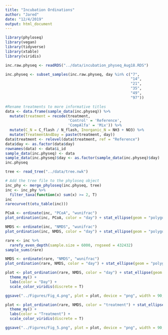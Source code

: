 ```yaml
---
title: "Incubation Ordinations"
author: "Jared"
date: "12/4/2019"
output: html_document
---
```

```r
library(phyloseq)
library(vegan)
library(tidyverse)
library(xtable)
library(viridis)
```

```r
inc.raw.physeq <- readRDS("../data/incubation_physeq_Aug18.RDS")

inc.physeq <- subset_samples(inc.raw.physeq, day %in% c("7",
                                                        "14",
                                                        "21",
                                                        "35",
                                                        "49",
                                                        "97"))

#Rename treatments to more informative titles
data <- data.frame(sample_data(inc.physeq)) %>%
  mutate(treatment = recode(treatment,
                            'Control' = 'Reference',
                            'CompAlfa' = 'Mix')) %>%
  mutate(C_N = C_flash / N_flash, Inorganic_N = NH3 + NO3) %>%
  mutate(TreatmentAndDay = paste(treatment, day))
data$treatment <- relevel(data$treatment, ref = "Reference") 
data$day <- as.factor(data$day)
rownames(data) <- data$i_id
sample_data(inc.physeq) <- data
sample_data(inc.physeq)$day <- as.factor(sample_data(inc.physeq)$day)
inc.physeq
```
```r
tree <- read_tree("../data/tree.nwk")

# Add the tree file to the phyloseq object
inc_phy <- merge_phyloseq(inc.physeq, tree)
inc <- inc_phy %>%
  filter_taxa(function(x) sum(x) >= 2, T)
inc
rarecurve(t(otu_table(inc)))
```

```r
PCoA <- ordinate(inc, "PCoA", "wunifrac")
plot_ordination(inc, PCoA, color = "day") + stat_ellipse(geom = "polygon", type = "norm", alpha = 0.2, aes(fill = day))
```
```r
NMDS <- ordinate(inc, "NMDS", "wunifrac")
plot_ordination(inc, NMDS, color = "day") + stat_ellipse(geom = "polygon", type = "norm", alpha = 0.2, aes(fill = day))
```
```r
rare <- inc %>%
  rarefy_even_depth(sample.size = 6000, rngseed = 432432)
sample_sums(rare)
```
```r
NMDS <- ordinate(rare, "NMDS", "wunifrac")
plot_ordination(rare, NMDS, color = "day") + stat_ellipse(geom = "polygon", type = "norm", alpha = 0.2, aes(fill = day))

plot <- plot_ordination(rare, NMDS, color = "day") + stat_ellipse(geom = "polygon", type = "norm", alpha = 0.2, aes(color = day)) +
  theme_my() +
  labs(color = "Day") +
  scale_color_viridis(discrete = T) 

ggsave("../Figures/Fig_4.png", plot = plot, device = "png", width = 90, height = 90, units = "mm", dpi = 500)

plot <- plot_ordination(rare, NMDS, color = "treatment") + stat_ellipse(geom = "polygon", type = "norm", alpha = 0.2, aes(color = treatment)) +
  theme_my() +
  labs(color = "Treatment") +
  scale_color_viridis(discrete = T) 

ggsave("../Figures/Fig_5.png", plot = plot, device = "png", width = 90, height = 90, units = "mm", dpi = 500)
```

